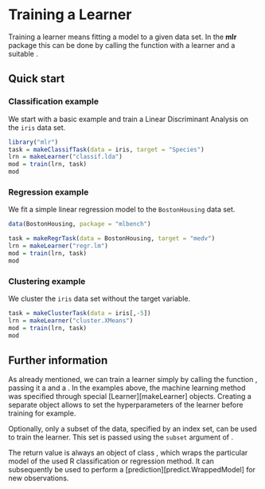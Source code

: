 # Training a Learner

Training a learner means fitting a model to a given data set.
In the **mlr** package this can be done by calling the function \man[train]
with a learner and a suitable \man[Task].


## Quick start


### Classification example

We start with a basic example and train a Linear Discriminant Analysis on the ``iris`` data set.

```r
library("mlr")
task = makeClassifTask(data = iris, target = "Species")
lrn = makeLearner("classif.lda")
mod = train(lrn, task)
mod
```

### Regression example

We fit a simple linear regression model to the ``BostonHousing`` data set.

```r
data(BostonHousing, package = "mlbench")

task = makeRegrTask(data = BostonHousing, target = "medv")
lrn = makeLearner("regr.lm")
mod = train(lrn, task)
mod
```

### Clustering example

We cluster the ``iris`` data set without the target variable.

```r
task = makeClusterTask(data = iris[,-5])
lrn = makeLearner("cluster.XMeans")
mod = train(lrn, task)
mod
```

## Further information

As already mentioned, we can train a learner simply by
calling the function \man[train], passing it a \man[Learner] and a \man[Task].
In the examples above, the machine learning method was specified
through special \man2[Learner][makeLearner] objects. Creating a separate object
allows to set the hyperparameters of the learner before training for example.

Optionally, only a subset of the data, specified by an index set, can be used to
train the learner. This set is passed using the ``subset`` argument of \man[train].

The return value is always an object of class \man[WrappedModel], which wraps the
particular model of the used R classification or regression method. It
can subsequently be used to perform a \man2[prediction][predict.WrappedModel] for new observations.
